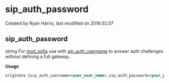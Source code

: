 
# sip_auth_password 

 Created by  Ryan Harris, last modified on 2018.02.07

## sip_auth_password

string For [mod\_sofia](../FreeSWITCH-Explained/Modules/mod_sofia_1048707.mdx#about) use with [sip\_auth\_username](../FreeSWITCH-Explained/Dialplan/Variables-Master-List_16352570.mdx#sip_auth_username) to answer auth challenges without defining a full gateway.

**Usage**

```xml
originate {sip_auth_username=<your_user_name>,sip_auth_password=<your_password>}sofia/external/1xxxxxxx@12.34.56.78 &echo
```



